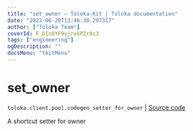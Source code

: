 ```yaml
---
title: "set_owner — Toloka-Kit | Toloka documentation"
date: "2023-06-20T13:46:30.297317"
author: ["Toloka Team"]
coverId: F_bIcOYF9yjrxkPZrXc3
tags: ["engineering"]
ogDescription: ""
docsMenu: "tkitMenu"
---
```


# set_owner

`toloka.client.pool.codegen_setter_for_owner` | [Source code](https://github.com/Toloka/toloka-kit/blob/v1.2.0/src/client/pool/__init__.py#L0)

A shortcut setter for owner